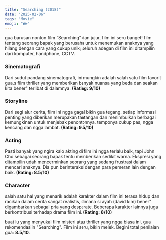 ```yaml
---
title: "Searching (2018)"
date: "2025-02-06"
tags: "Movie"
emoji: "👪"
---
```


gua barusan nonton film “Searching” dan jujur, film ini seru banget! film tentang seorang bapak yang berusaha
untuk menemukan anaknya yang hilang dengan cara yang cukup unik; seluruh adegan di film ini ditampilin dari komputer, handphone,
CCTV.

### Sinematografi

Dari sudut pandang sinematografi, ini mungkin adalah salah satu film favorit gua.s film thriller yang memberikan
banyak nuansa yang beda dan seakan kita bener" terlibat di dalamnya. **(Rating: 9/10)**

### Storyline

Dari segi alur cerita, film ini ngga gagal bikin gua tegang. setiap informasi penting yang diberikan merupakan
tantangan dan menimbulkan berbagai kemungkinan untuk menjebak penontonnya. temponya cukup pas, ngga kencang dan ngga lambat.
**(Rating: 9.5/10)**

### Acting

Pasti banyak yang ngira kalo akting di film ini ngga terlalu baik, tapi John Cho sebagai seorang bapak tentu memberikan sedikit
warna. Ekspresi yang ditampilin udah mencerminkan seorang yang sedang frustrasi dalam mencari anaknya. Dia pun berinteraksi dengan
para pemeran lain dengan baik. **(Rating: 8.5/10)**

### Character

salah satu hal yang menarik adalah karakter dalam film ini terasa hidup dan racikan dalam cerita sangat realistis, dimana si ayah
(david kim) bener" digambarkan sebagai pria yang desperate. Beberapa karakter lainnya juga berkontribusi terhadap drama
film ini. **(Rating: 8/10)**

buat lu yang menyukai film misteri atau thriller yang ngga biasa ini, gua rekomendasiin "Searching". Film
ini seru, bikin melek. Begini total penilaian gua: **8.5/10**.
